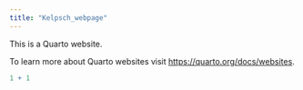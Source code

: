```yaml
---
title: "Kelpsch_webpage"
---
```


This is a Quarto website.

To learn more about Quarto websites visit <https://quarto.org/docs/websites>.

```r
1 + 1
```
